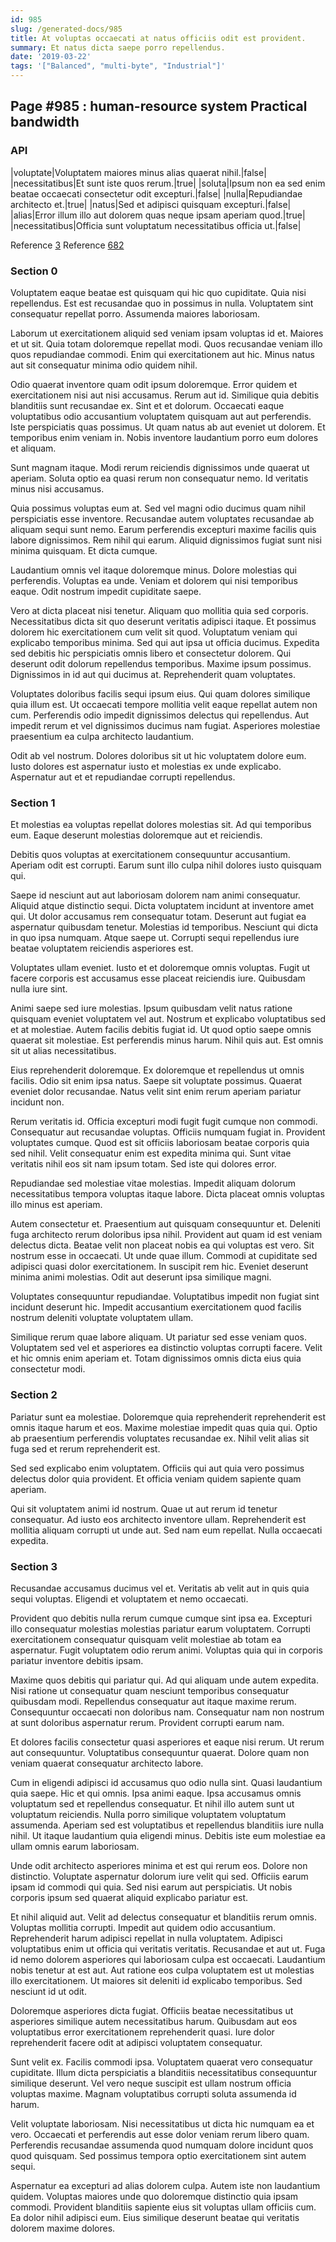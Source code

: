 ```yaml
---
id: 985
slug: /generated-docs/985
title: At voluptas occaecati at natus officiis odit est provident.
summary: Et natus dicta saepe porro repellendus.
date: '2019-03-22'
tags: '["Balanced", "multi-byte", "Industrial"]'
---
```


## Page #985 : human-resource system Practical bandwidth
### API

|voluptate|Voluptatem maiores minus alias quaerat nihil.|false|
|necessitatibus|Et sunt iste quos rerum.|true|
|soluta|Ipsum non ea sed enim beatae occaecati consectetur odit excepturi.|false|
|nulla|Repudiandae architecto et.|true|
|natus|Sed et adipisci quisquam excepturi.|false|
|alias|Error illum illo aut dolorem quas neque ipsam aperiam quod.|true|
|necessitatibus|Officia sunt voluptatum necessitatibus officia ut.|false|

Reference [3](/generated-docs/3)
Reference [682](/generated-docs/682)


### Section 0
Voluptatem eaque beatae est quisquam qui hic quo cupiditate. Quia nisi repellendus. Est est recusandae quo in possimus in nulla. Voluptatem sint consequatur repellat porro. Assumenda maiores laboriosam.
 Laborum ut exercitationem aliquid sed veniam ipsam voluptas id et. Maiores et ut sit. Quia totam doloremque repellat modi. Quos recusandae veniam illo quos repudiandae commodi. Enim qui exercitationem aut hic. Minus natus aut sit consequatur minima odio quidem nihil.
 Odio quaerat inventore quam odit ipsum doloremque. Error quidem et exercitationem nisi aut nisi accusamus. Rerum aut id. Similique quia debitis blanditiis sunt recusandae ex. Sint et et dolorum.
Occaecati eaque voluptatibus odio accusantium voluptatem quisquam aut aut perferendis. Iste perspiciatis quas possimus. Ut quam natus ab aut eveniet ut dolorem. Et temporibus enim veniam in. Nobis inventore laudantium porro eum dolores et aliquam.
 Sunt magnam itaque. Modi rerum reiciendis dignissimos unde quaerat ut aperiam. Soluta optio ea quasi rerum non consequatur nemo. Id veritatis minus nisi accusamus.
 Quia possimus voluptas eum at. Sed vel magni odio ducimus quam nihil perspiciatis esse inventore. Recusandae autem voluptates recusandae ab aliquam sequi sunt nemo.
Earum perferendis excepturi maxime facilis quis labore dignissimos. Rem nihil qui earum. Aliquid dignissimos fugiat sunt nisi minima quisquam. Et dicta cumque.
 Laudantium omnis vel itaque doloremque minus. Dolore molestias qui perferendis. Voluptas ea unde. Veniam et dolorem qui nisi temporibus eaque. Odit nostrum impedit cupiditate saepe.
 Vero at dicta placeat nisi tenetur. Aliquam quo mollitia quia sed corporis. Necessitatibus dicta sit quo deserunt veritatis adipisci itaque. Et possimus dolorem hic exercitationem cum velit sit quod. Voluptatum veniam qui explicabo temporibus minima.
Sed qui aut ipsa ut officia ducimus. Expedita sed debitis hic perspiciatis omnis libero et consectetur dolorem. Qui deserunt odit dolorum repellendus temporibus. Maxime ipsum possimus. Dignissimos in id aut qui ducimus at. Reprehenderit quam voluptates.
 Voluptates doloribus facilis sequi ipsum eius. Qui quam dolores similique quia illum est. Ut occaecati tempore mollitia velit eaque repellat autem non cum. Perferendis odio impedit dignissimos delectus qui repellendus. Aut impedit rerum et vel dignissimos ducimus nam fugiat. Asperiores molestiae praesentium ea culpa architecto laudantium.
 Odit ab vel nostrum. Dolores doloribus sit ut hic voluptatem dolore eum. Iusto dolores est aspernatur iusto et molestias ex unde explicabo. Aspernatur aut et et repudiandae corrupti repellendus.
### Section 1
Et molestias ea voluptas repellat dolores molestias sit. Ad qui temporibus eum. Eaque deserunt molestias doloremque aut et reiciendis.
 Debitis quos voluptas at exercitationem consequuntur accusantium. Aperiam odit est corrupti. Earum sunt illo culpa nihil dolores iusto quisquam qui.
 Saepe id nesciunt aut aut laboriosam dolorem nam animi consequatur. Aliquid atque distinctio sequi. Dicta voluptatem incidunt at inventore amet qui.
Ut dolor accusamus rem consequatur totam. Deserunt aut fugiat ea aspernatur quibusdam tenetur. Molestias id temporibus. Nesciunt qui dicta in quo ipsa numquam. Atque saepe ut. Corrupti sequi repellendus iure beatae voluptatem reiciendis asperiores est.
 Voluptates ullam eveniet. Iusto et et doloremque omnis voluptas. Fugit ut facere corporis est accusamus esse placeat reiciendis iure. Quibusdam nulla iure sint.
 Animi saepe sed iure molestias. Ipsum quibusdam velit natus ratione quisquam eveniet voluptatem vel aut. Nostrum et explicabo voluptatibus sed et at molestiae.
Autem facilis debitis fugiat id. Ut quod optio saepe omnis quaerat sit molestiae. Est perferendis minus harum. Nihil quis aut. Est omnis sit ut alias necessitatibus.
 Eius reprehenderit doloremque. Ex doloremque et repellendus ut omnis facilis. Odio sit enim ipsa natus. Saepe sit voluptate possimus. Quaerat eveniet dolor recusandae. Natus velit sint enim rerum aperiam pariatur incidunt non.
 Rerum veritatis id. Officia excepturi modi fugit fugit cumque non commodi. Consequatur aut recusandae voluptas. Officiis numquam fugiat in. Provident voluptates cumque.
Quod est sit officiis laboriosam beatae corporis quia sed nihil. Velit consequatur enim est expedita minima qui. Sunt vitae veritatis nihil eos sit nam ipsum totam. Sed iste qui dolores error.
 Repudiandae sed molestiae vitae molestias. Impedit aliquam dolorum necessitatibus tempora voluptas itaque labore. Dicta placeat omnis voluptas illo minus est aperiam.
 Autem consectetur et. Praesentium aut quisquam consequuntur et. Deleniti fuga architecto rerum doloribus ipsa nihil. Provident aut quam id est veniam delectus dicta. Beatae velit non placeat nobis ea qui voluptas est vero. Sit nostrum esse in occaecati.
Ut unde quae illum. Commodi at cupiditate sed adipisci quasi dolor exercitationem. In suscipit rem hic. Eveniet deserunt minima animi molestias. Odit aut deserunt ipsa similique magni.
 Voluptates consequuntur repudiandae. Voluptatibus impedit non fugiat sint incidunt deserunt hic. Impedit accusantium exercitationem quod facilis nostrum deleniti voluptate voluptatem ullam.
 Similique rerum quae labore aliquam. Ut pariatur sed esse veniam quos. Voluptatem sed vel et asperiores ea distinctio voluptas corrupti facere. Velit et hic omnis enim aperiam et. Totam dignissimos omnis dicta eius quia consectetur modi.
### Section 2
Pariatur sunt ea molestiae. Doloremque quia reprehenderit reprehenderit est omnis itaque harum et eos. Maxime molestiae impedit quas quia qui. Optio ab praesentium perferendis voluptates recusandae ex. Nihil velit alias sit fuga sed et rerum reprehenderit est.
 Sed sed explicabo enim voluptatem. Officiis qui aut quia vero possimus delectus dolor quia provident. Et officia veniam quidem sapiente quam aperiam.
 Qui sit voluptatem animi id nostrum. Quae ut aut rerum id tenetur consequatur. Ad iusto eos architecto inventore ullam. Reprehenderit est mollitia aliquam corrupti ut unde aut. Sed nam eum repellat. Nulla occaecati expedita.
### Section 3
Recusandae accusamus ducimus vel et. Veritatis ab velit aut in quis quia sequi voluptas. Eligendi et voluptatem et nemo occaecati.
 Provident quo debitis nulla rerum cumque cumque sint ipsa ea. Excepturi illo consequatur molestias molestias pariatur earum voluptatem. Corrupti exercitationem consequatur quisquam velit molestiae ab totam ea aspernatur. Fugit voluptatem odio rerum animi. Voluptas quia qui in corporis pariatur inventore debitis ipsam.
 Maxime quos debitis qui pariatur qui. Ad qui aliquam unde autem expedita. Nisi ratione ut consequatur quam nesciunt temporibus consequatur quibusdam modi.
Repellendus consequatur aut itaque maxime rerum. Consequuntur occaecati non doloribus nam. Consequatur nam non nostrum at sunt doloribus aspernatur rerum. Provident corrupti earum nam.
 Et dolores facilis consectetur quasi asperiores et eaque nisi rerum. Ut rerum aut consequuntur. Voluptatibus consequuntur quaerat. Dolore quam non veniam quaerat consequatur architecto labore.
 Cum in eligendi adipisci id accusamus quo odio nulla sint. Quasi laudantium quia saepe. Hic et qui omnis. Ipsa animi eaque.
Ipsa accusamus omnis voluptatum sed et repellendus consequatur. Et nihil illo autem sunt ut voluptatum reiciendis. Nulla porro similique voluptatem voluptatum assumenda. Aperiam sed est voluptatibus et repellendus blanditiis iure nulla nihil. Ut itaque laudantium quia eligendi minus. Debitis iste eum molestiae ea ullam omnis earum laboriosam.
 Unde odit architecto asperiores minima et est qui rerum eos. Dolore non distinctio. Voluptate aspernatur dolorum iure velit qui sed. Officiis earum ipsam id commodi qui quia. Sed nisi earum aut perspiciatis. Ut nobis corporis ipsum sed quaerat aliquid explicabo pariatur est.
 Et nihil aliquid aut. Velit ad delectus consequatur et blanditiis rerum omnis. Voluptas mollitia corrupti. Impedit aut quidem odio accusantium. Reprehenderit harum adipisci repellat in nulla voluptatem. Adipisci voluptatibus enim ut officia qui veritatis veritatis.
Recusandae et aut ut. Fuga id nemo dolorem asperiores qui laboriosam culpa est occaecati. Laudantium nobis tenetur at est aut. Aut ratione eos culpa voluptatem est ut molestias illo exercitationem. Ut maiores sit deleniti id explicabo temporibus. Sed nesciunt id ut odit.
 Doloremque asperiores dicta fugiat. Officiis beatae necessitatibus ut asperiores similique autem necessitatibus harum. Quibusdam aut eos voluptatibus error exercitationem reprehenderit quasi. Iure dolor reprehenderit facere odit at adipisci voluptatem consequatur.
 Sunt velit ex. Facilis commodi ipsa. Voluptatem quaerat vero consequatur cupiditate.
Illum dicta perspiciatis a blanditiis necessitatibus consequuntur similique deserunt. Vel vero neque suscipit est ullam nostrum officia voluptas maxime. Magnam voluptatibus corrupti soluta assumenda id harum.
 Velit voluptate laboriosam. Nisi necessitatibus ut dicta hic numquam ea et vero. Occaecati et perferendis aut esse dolor veniam rerum libero quam. Perferendis recusandae assumenda quod numquam dolore incidunt quos quod quisquam. Sed possimus tempora optio exercitationem sint autem sequi.
 Aspernatur ea excepturi ad alias dolorem culpa. Autem iste non laudantium quidem. Voluptas maiores unde quo doloremque distinctio quia ipsam commodi. Provident blanditiis sapiente eius sit voluptas ullam officiis cum. Ea dolor nihil adipisci eum. Eius similique deserunt beatae qui veritatis dolorem maxime dolores.
